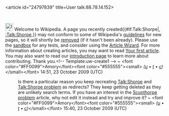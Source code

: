 <article id="24797839" title=User talk:88.78.14.152>
	<talkpage id="24797839" title="User talk:88.78.14.152">
[[Image:Information.svg|25px]] Welcome to Wikipedia. A page you recently created{{#if:Talk:Shorpe|, [[:Talk:Shorpe]],}} may not conform to some of Wikipedia's [[Wikipedia:List of policies|guidelines]] for new pages, so it will shortly be [[Wikipedia:Deletion policy|removed]] (if it hasn't been already). Please use the [[Wikipedia:Sandbox|sandbox]] for any tests, and consider using the [[Wikipedia:Article wizard2.0|Article Wizard]]. For more information about creating articles, you may want to read [[Wikipedia:Your first article|Your first article]]. You may also want to read our [[Wikipedia:Introduction|introduction page]] to learn more about contributing. Thank you.&lt;!-- Template:uw-create1 --&gt; ~ &lt;font color=&quot;#FF0099&quot;&gt;Amory&lt;/font&gt;&lt;font color=&quot;#555555&quot;&gt;&lt;small&gt; ''([[User:Amorymeltzer|u]] • [[User talk:Amorymeltzer|t]] • [[Special:Contributions/Amorymeltzer|c]])''&lt;/small&gt;&lt;/font&gt; 14:51, 23 October 2009 (UTC)

:Is there a particular reason you keep recreating [[Talk:Shorpe]] and [[Talk:Shorpe problem]] as redirects?  They keep getting deleted as they are unlikely search terms.  If you have an interest in the [[Scunthorpe problem]] article, why not edit it instead and try and improve it? ~ &lt;font color=&quot;#FF0099&quot;&gt;Amory&lt;/font&gt;&lt;font color=&quot;#555555&quot;&gt;&lt;small&gt; ''([[User:Amorymeltzer|u]] • [[User talk:Amorymeltzer|t]] • [[Special:Contributions/Amorymeltzer|c]])''&lt;/small&gt;&lt;/font&gt; 15:40, 23 October 2009 (UTC)
	</talkpage>
</article>